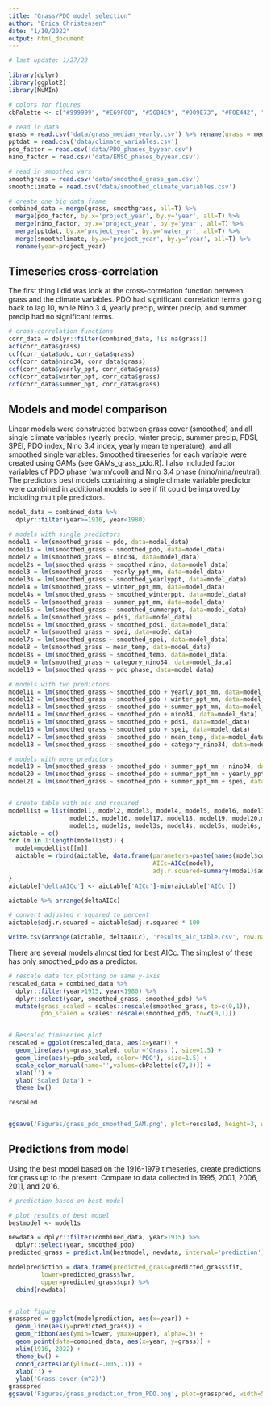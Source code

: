 ```yaml
---
title: "Grass/PDO model selection"
author: "Erica Christensen"
date: "1/10/2022"
output: html_document
---
```


```r
# last update: 1/27/22

library(dplyr)
library(ggplot2)
library(MuMIn)

# colors for figures
cbPalette <- c("#999999", "#E69F00", "#56B4E9", "#009E73", "#F0E442", "#0072B2", "#D55E00", "#CC79A7")

# read in data
grass = read.csv('data/grass_median_yearly.csv') %>% rename(grass = median_grass)
pptdat = read.csv('data/climate_variables.csv')
pdo_factor = read.csv('data/PDO_phases_byyear.csv')
nino_factor = read.csv('data/ENSO_phases_byyear.csv')

# read in smoothed vars
smoothgrass = read.csv('data/smoothed_grass_gam.csv')
smoothclimate = read.csv('data/smoothed_climate_variables.csv')

# create one big data frame
combined_data = merge(grass, smoothgrass, all=T) %>% 
  merge(pdo_factor, by.x='project_year', by.y='year', all=T) %>%
  merge(nino_factor, by.x='project_year', by.y='year', all=T) %>%
  merge(pptdat, by.x='project_year', by.y='water_yr', all=T) %>%
  merge(smoothclimate, by.x='project_year', by.y='year', all=T) %>%
  rename(year=project_year)

```

## Timeseries cross-correlation

The first thing I did was look at the cross-correlation function between grass and the climate variables. PDO had significant correlation terms going back to lag 10, while Nino 3.4, yearly precip, winter precip, and summer precip had no significant terms.

```r
# cross-correlation functions
corr_data = dplyr::filter(combined_data, !is.na(grass))
acf(corr_data$grass)
ccf(corr_data$pdo, corr_data$grass)
ccf(corr_data$nino34, corr_data$grass)
ccf(corr_data$yearly_ppt, corr_data$grass)
ccf(corr_data$winter_ppt, corr_data$grass)
ccf(corr_data$summer_ppt, corr_data$grass)
```

## Models and model comparison

Linear models were constructed between grass cover (smoothed) and all single climate variables (yearly precip, winter precip, summer precip, PDSI, SPEI, PDO index, Nino 3.4 index, yearly mean temperature), and all smoothed single variables. Smoothed timeseries for each variable were created using GAMs (see GAMs_grass_pdo.R). I also included factor variables of PDO phase (warm/cool) and Nino 3.4 phase (nino/nina/neutral). The predictors best models containing a single climate variable predictor were combined in additional models to see if fit could be improved by including multiple predictors. 

```r
model_data = combined_data %>%
  dplyr::filter(year>=1916, year<1980)

# models with single predictors
model1 = lm(smoothed_grass ~ pdo, data=model_data)
model1s = lm(smoothed_grass ~ smoothed_pdo, data=model_data)
model2 = lm(smoothed_grass ~ nino34, data=model_data)
model2s = lm(smoothed_grass ~ smoothed_nino, data=model_data)
model3 = lm(smoothed_grass ~ yearly_ppt_mm, data=model_data)
model3s = lm(smoothed_grass ~ smoothed_yearlyppt, data=model_data)
model4 = lm(smoothed_grass ~ winter_ppt_mm, data=model_data)
model4s = lm(smoothed_grass ~ smoothed_winterppt, data=model_data)
model5 = lm(smoothed_grass ~ summer_ppt_mm, data=model_data)
model5s = lm(smoothed_grass ~ smoothed_summerppt, data=model_data)
model6 = lm(smoothed_grass ~ pdsi, data=model_data)
model6s = lm(smoothed_grass ~ smoothed_pdsi, data=model_data)
model7 = lm(smoothed_grass ~ spei, data=model_data)
model7s = lm(smoothed_grass ~ smoothed_spei, data=model_data)
model8 = lm(smoothed_grass ~ mean_temp, data=model_data)
model8s = lm(smoothed_grass ~ smoothed_temp, data=model_data)
model9 = lm(smoothed_grass ~ category_nino34, data=model_data)
model10 = lm(smoothed_grass ~ pdo_phase, data=model_data)

# models with two predictors
model11 = lm(smoothed_grass ~ smoothed_pdo + yearly_ppt_mm, data=model_data)
model12 = lm(smoothed_grass ~ smoothed_pdo + winter_ppt_mm, data=model_data)
model13 = lm(smoothed_grass ~ smoothed_pdo + summer_ppt_mm, data=model_data)
model14 = lm(smoothed_grass ~ smoothed_pdo + nino34, data=model_data)
model15 = lm(smoothed_grass ~ smoothed_pdo + pdsi, data=model_data)
model16 = lm(smoothed_grass ~ smoothed_pdo + spei, data=model_data)
model17 = lm(smoothed_grass ~ smoothed_pdo + mean_temp, data=model_data)
model18 = lm(smoothed_grass ~ smoothed_pdo + category_nino34, data=model_data)

# models with more predictors
model19 = lm(smoothed_grass ~ smoothed_pdo + summer_ppt_mm + nino34, data=model_data)
model20 = lm(smoothed_grass ~ smoothed_pdo + summer_ppt_mm + yearly_ppt_mm, data=model_data)
model21 = lm(smoothed_grass ~ smoothed_pdo + summer_ppt_mm + spei, data=model_data)


# create table with aic and rsquared
modellist = list(model1, model2, model3, model4, model5, model6, model7, model8, model9, model10, model11, model12, model13, model14,
                 model15, model16, model17, model18, model19, model20,model21,
                 model1s, model2s, model3s, model4s, model5s, model6s, model7s, model8s)
aictable = c()
for (m in 1:length(modellist)) {
  model=modellist[[m]]
  aictable = rbind(aictable, data.frame(parameters=paste(names(model$coefficients),collapse=', '),
                                        AICc=AICc(model),
                                        adj.r.squared=summary(model)$adj.r.squared))
}
aictable['deltaAICc'] <- aictable['AICc']-min(aictable['AICc'])

aictable %>% arrange(deltaAICc)

# convert adjusted r squared to percent
aictable$adj.r.squared = aictable$adj.r.squared * 100

write.csv(arrange(aictable, deltaAICc), 'results_aic_table.csv', row.names=F)
```

There are several models almost tied for best AICc. The simplest of these has only smoothed_pdo as a predictor. 

```r

# rescale data for plotting on same y-axis
rescaled_data = combined_data %>%
  dplyr::filter(year>1915, year<1980) %>%
  dplyr::select(year, smoothed_grass, smoothed_pdo) %>%
  mutate(grass_scaled = scales::rescale(smoothed_grass, to=c(0,1)),
         pdo_scaled = scales::rescale(smoothed_pdo, to=c(0,1)))


# Rescaled timeseries plot
rescaled = ggplot(rescaled_data, aes(x=year)) +
  geom_line(aes(y=grass_scaled, color='Grass'), size=1.5) +
  geom_line(aes(y=pdo_scaled, color='PDO'), size=1.5) +
  scale_color_manual(name='',values=cbPalette[c(7,3)]) +
  xlab('') +
  ylab('Scaled Data') +
  theme_bw()

rescaled


ggsave('Figures/grass_pdo_smoothed_GAM.png', plot=rescaled, height=3, width=5)
```

## Predictions from model

Using the best model based on the 1916-1979 timeseries, create predictions for grass up to the present. Compare to data collected in 1995, 2001, 2006, 2011, and 2016.


```r
# prediction based on best model

# plot results of best model
bestmodel <- model1s

newdata = dplyr::filter(combined_data, year>1915) %>%
  dplyr::select(year, smoothed_pdo)
predicted_grass = predict.lm(bestmodel, newdata, interval='prediction') %>% as.data.frame()

modelprediction = data.frame(predicted_grass=predicted_grass$fit,
         lower=predicted_grass$lwr,
         upper=predicted_grass$upr) %>%
  cbind(newdata)


# plot figure
grasspred = ggplot(modelprediction, aes(x=year)) +
  geom_line(aes(y=predicted_grass)) +
  geom_ribbon(aes(ymin=lower, ymax=upper), alpha=.3) +
  geom_point(data=combined_data, aes(x=year, y=grass)) +
  xlim(1916, 2022) +
  theme_bw() +
  coord_cartesian(ylim=c(-.005,.1)) +
  xlab('') +
  ylab('Grass cover (m^2)')
grasspred
ggsave('Figures/grass_prediction_from_PDO.png', plot=grasspred, width=5, height=4)
```

